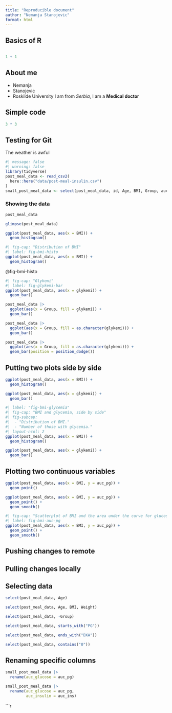 ```yaml
---
title: "Reproducible document"
author: "Nemanja Stanojevic"
format: html
---
```

## Basics of R
```r

```

```r
1 + 1
```



## About me
-  Nemanja
-  Stanojevic
-  Roskilde University
I am from *Serbia*, I am a **Medical doctor**

## Simple code
```r
3 * 3
```
## Testing for Git
The weather is awful
  
```r
#| message: false
#| warning: false
library(tidyverse)
post_meal_data <- read_csv2(
  here::here("data/post-meal-insulin.csv")
)
small_post_meal_data <- select(post_meal_data, id, Age, BMI, Group, auc_pg, auc_ins, glykemi)
```

### Showing the data

```r
post_meal_data
```

```r
glimpse(post_meal_data)
```

```r
ggplot(post_meal_data, aes(x = BMI)) +
  geom_histogram()
```
```r
#| fig-cap: "Distribution of BMI"
#| label: fig-bmi-histo
ggplot(post_meal_data, aes(x = BMI)) +
  geom_histogram()
```
@fig-bmi-histo


```r
#| fig-cap: "Glykemi"
#| label: fig-glykemi-bar
ggplot(post_meal_data, aes(x = glykemi)) +
  geom_bar()
```


```r
post_meal_data |>
  ggplot(aes(x = Group, fill = glykemi)) +
  geom_bar()
```
```r
post_meal_data |>
  ggplot(aes(x = Group, fill = as.character(glykemi))) +
  geom_bar()
```
```r
post_meal_data |>
  ggplot(aes(x = Group, fill = as.character(glykemi))) +
  geom_bar(position = position_dodge())
```

## Putting two plots side by side

```r
ggplot(post_meal_data, aes(x = BMI)) +
  geom_histogram()
```

```r
ggplot(post_meal_data, aes(x = glykemi)) +
  geom_bar()
```

```r
#| label: "fig-bmi-glycemia"
#| fig-cap: "BMI and glycemia, side by side"
#| fig-subcap:
#|  - "Distribution of BMI."
#|  - "Number of those with glycemia."
#| layout-ncol: 2
ggplot(post_meal_data, aes(x = BMI)) +
  geom_histogram()

ggplot(post_meal_data, aes(x = glykemi)) +
  geom_bar()
```

## Plotting two continuous variables

```r
ggplot(post_meal_data, aes(x = BMI, y = auc_pg)) +
  geom_point()
```

```r
ggplot(post_meal_data, aes(x = BMI, y = auc_pg)) +
  geom_point() +
  geom_smooth()
```

```r
#| fig-cap: "Scatterplot of BMI and the area under the curve for glucose."
#| label: fig-bmi-auc-pg
ggplot(post_meal_data, aes(x = BMI, y = auc_pg)) +
  geom_point() +
  geom_smooth()
```


## Pushing changes to remote

## Pulling changes locally

## Selecting data

```r
select(post_meal_data, Age)
```
```r
select(post_meal_data, Age, BMI, Weight)
```
```r
select(post_meal_data, -Group)
```

```r
select(post_meal_data, starts_with("PG"))
```

```r
select(post_meal_data, ends_with("DXA"))

```
```r
select(post_meal_data, contains("0"))
```
## Renaming specific columns


```r
small_post_meal_data |> 
  rename(auc_glucose = auc_pg)

small_post_meal_data |>
  rename(auc_glucose = auc_pg,
         auc_insulin = auc_ins)
```




```r
